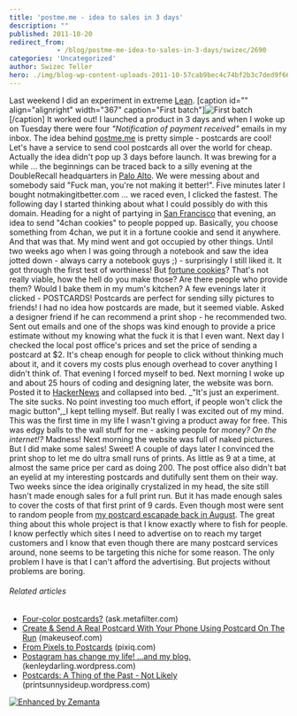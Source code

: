 ```yaml
---
title: 'postme.me - idea to sales in 3 days'
description: ""
published: 2011-10-20
redirect_from: 
            - /blog/postme-me-idea-to-sales-in-3-days/swizec/2690
categories: 'Uncategorized'
author: Swizec Teller
hero: ./img/blog-wp-content-uploads-2011-10-57cab9bec4c74bf2b3c7ded9f6675d02_78.jpg
---
```

Last weekend I did an experiment in extreme [Lean](http://en.wikipedia.org/wiki/Lean_Startup). \[caption id="" align="alignright" width="367" caption="First batch"]![](./img/blog-wp-content-uploads-2011-10-57cab9bec4c74bf2b3c7ded9f6675d02_78.jpg "First batch")\[/caption] It worked out! I launched a product in 3 days and when I woke up on Tuesday there were four _"Notification of payment received"_ emails in my inbox. The idea behind [postme.me](http://postme.me) is pretty simple - postcards are cool! Let's have a service to send cool postcards all over the world for cheap. Actually the idea didn't pop up 3 days before launch. It was brewing for a while ... the beginnings can be traced back to a silly evening at the DoubleRecall headquarters in [Palo Alto](<http://maps.google.com/maps?ll=37.4291666667,-122.138055556&spn=0.1,0.1&q=37.4291666667,-122.138055556 (Palo%20Alto%2C%20California)&t=h> "Palo Alto, California"). We were messing about and somebody said "Fuck man, you're not making it better!". Five minutes later I bought notmakingitbetter.com ... we raced even, I clicked the fastest. The following day I started thinking about what I could possibly do with this domain. Heading for a night of partying in [San Francisco](<http://maps.google.com/maps?ll=37.7793,-122.4192&spn=0.1,0.1&q=37.7793,-122.4192 (San%20Francisco)&t=h> "San Francisco") that evening, an idea to send "4chan cookies" to people popped up. Basically, you choose something from 4chan, we put it in a fortune cookie and send it anywhere. And that was that. My mind went and got occupied by other things. Until two weeks ago when I was going through a notebook and saw the idea jotted down - always carry a notebook guys ;) - surprisingly I still liked it. It got through the first test of worthiness! But [fortune cookies](http://en.wikipedia.org/wiki/Fortune_cookie "Fortune cookie")? That's not really viable, how the hell do you make those? Are there people who provide them? Would I bake them in my mum's kitchen? A few evenings later it clicked - POSTCARDS! Postcards are perfect for sending silly pictures to friends! I had no idea how postcards are made, but it seemed viable. Asked a designer friend if he can recommend a print shop - he recommended two. Sent out emails and one of the shops was kind enough to provide a price estimate without my knowing what the fuck it is that I even want. Next day I checked the local post office's prices and set the price of sending a postcard at $2. It's cheap enough for people to click without thinking much about it, and it covers my costs plus enough overhead to cover anything I didn't think of. That evening I forced myself to bed. Next morning I woke up and about 25 hours of coding and designing later, the website was born. Posted it to [HackerNews](http://news.ycombinator.com/ "Hacker News") and collapsed into bed. _"It's just an experiment. The site sucks. No point investing too much effort, if people won't click the magic button",_I kept telling myself. But really I was excited out of my mind. This was the first time in my life I wasn't giving a product away for free. This was edgy balls to the wall stuff for me - asking people for _money? On the internet!?_ Madness! Next morning the website was full of naked pictures. But I did make some sales! Sweet! A couple of days later I convinced the print shop to let me do ultra small runs of prints. As little as 9 at a time, at almost the same price per card as doing 200. The post office also didn't bat an eyelid at my interesting postcards and dutifully sent them on their way. Two weeks since the idea originally crystalized in my head, the site still hasn't made enough sales for a full print run. But it has made enough sales to cover the costs of that first print of 9 cards. Even though most were sent to random people from [my postcard escapade back in August](http://swizec.com/blog/i-learned-two-things-today-21-8/swizec/2275 "I learned two things today 21.8."). The great thing about this whole project is that I know exactly where to fish for people. I know perfectly which sites I need to advertise on to reach my target customers and I know that even though there are many postcard services around, none seems to be targeting this niche for some reason. The only problem I have is that I can't afford the advertising. But projects without problems are boring.

###### Related articles

- [Four-color postcards?](http://ask.metafilter.com/198794/Fourcolor-postcards) (ask.metafilter.com)
- [Create & Send A Real Postcard With Your Phone Using Postcard On The Run](http://www.makeuseof.com/tag/create-send-real-postcard-phone-postcard-run/) (makeuseof.com)
- [From Pixels to Postcards](http://www.pixiq.com/article/from-pixels-to-postcards) (pixiq.com)
- [Postagram has change my life! ...and my blog.](http://kenleydarling.wordpress.com/2011/10/18/postagram-has-change-my-life-and-my-blog/) (kenleydarling.wordpress.com)
- [Postcards: A Thing of the Past - Not Likely](http://printsunnysideup.wordpress.com/2011/10/13/postcards-a-thing-of-the-past-not-likely/) (printsunnysideup.wordpress.com)

[![Enhanced by Zemanta](http://img.zemanta.com/zemified_e.png?x-id=e085b346-1171-4cf6-b176-82d9b31a998e)](http://www.zemanta.com/ "Enhanced by Zemanta")